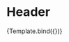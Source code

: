 
<Meta title="Components/Organisms/Header" component={Header} />

# Header


<Canvas>
  <Story
    name="Default"
    args={{
      logoUrl: '/images/isaralogo.png',
      contactText: 'お問い合わせ / 資料請求はこちら',
      subTitle: 'バンコクのノマドエンジニア育成講座',
    }}
  >
    {Template.bind({})}
  </Story>
</Canvas>

<ArgsTable story="Default" />
